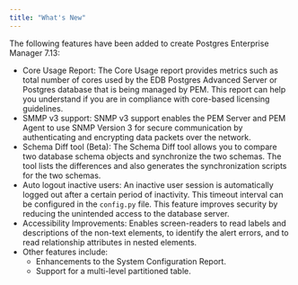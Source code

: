 ```yaml
---
title: "What's New"
---
```


The following features have been added to create Postgres Enterprise Manager 7.13:

-   Core Usage Report: The Core Usage report provides metrics such as total number of cores used by the EDB Postgres Advanced Server or Postgres database that is being managed by PEM. This report can help you understand if you are in compliance with core-based licensing guidelines.
-   SMMP v3 support: SNMP v3 support enables the PEM Server and PEM Agent to use SNMP Version 3 for secure communication by authenticating and encrypting data packets over the network.
-   Schema Diff tool (Beta): The Schema Diff tool allows you to compare two database schema objects and synchronize the two schemas. The tool lists the differences and also generates the synchronization scripts for the two schemas.
-   Auto logout inactive users: An inactive user session is automatically logged out after a certain period of inactivity. This timeout interval can be configured in the `config.py` file. This feature improves security by reducing the unintended access to the database server.
-   Accessibility Improvements: Enables screen-readers to read labels and descriptions of the non-text elements, to identify the alert errors, and to read relationship attributes in nested elements.
-   Other features include:
    -   Enhancements to the System Configuration Report.
    -   Support for a multi-level partitioned table.
